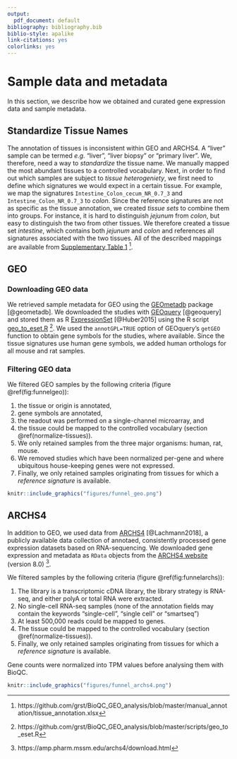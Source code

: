 ```yaml
---
output:
  pdf_document: default
bibliography: bibliography.bib
biblio-style: apalike
link-citations: yes
colorlinks: yes
---
```


# Sample data and metadata {#curating-data}

In this section, we describe how we obtained and curated gene expression data and sample metadata. 


## Standardize Tissue Names {#normalize-tissues}

The annotation of tissues is inconsistent within GEO and ARCHS4. A "liver" sample can be termed *e.g.* "liver", "liver biopsy" or "primary liver". We, therefore, need a way to *standardize* the tissue name. We manually mapped the most abundant tissues to a controlled vocabulary. Next, in order to find out which samples are subject to *tissue heterogeniety*, we first need to define which signatures we would expect in a certain tissue. For example, we map the signatures `Intestine_Colon_cecum_NR_0.7_3` and `Intestine_Colon_NR_0.7_3` to *colon*.
Since the reference signatures are not as specific as the tissue annotation, we created *tissue sets* to combine them into groups. For instance, it is hard to distinguish *jejunum* from *colon*, but easy to distinguish the two from other tissues. We therefore created a tissue set *intestine*, which contains both *jejunum* and *colon* and references all signatures associated with the two tissues. All of the described mappings are available from [Supplementary Table 1](https://github.com/grst/BioQC_GEO_analysis/blob/master/manual_annotation/tissue_annotation.xlsx) ^[https://github.com/grst/BioQC_GEO_analysis/blob/master/manual_annotation/tissue_annotation.xlsx].


## GEO

###  Downloading GEO data

We retrieved sample metadata for GEO using the [GEOmetadb](https://www.bioconductor.org/packages/release/bioc/vignettes/GEOmetadb/inst/doc/GEOmetadb.html) package [@geometadb]. 
We downloaded the studies with [GEOquery](https://bioconductor.org/packages/release/bioc/html/GEOquery.html) [@geoquery] and stored them as R [ExpressionSet](https://bioconductor.org/packages/devel/bioc/vignettes/Biobase/inst/doc/ExpressionSetIntroduction.pdf) [@Huber2015] using the R script [geo_to_eset.R](https://github.com/grst/BioQC_GEO_analysis/blob/master/scripts/geo_to_eset.R) ^[https://github.com/grst/BioQC_GEO_analysis/blob/master/scripts/geo_to_eset.R]. We used the `annotGPL=TRUE` option of GEOquery's `getGEO` function to obtain gene symbols for the studies, where available. 
Since the tissue signatures use human gene symbols, we added human orthologs for all mouse and rat samples.


###  Filtering GEO data

We filtered GEO samples by the following criteria (figure \@ref(fig:funnelgeo)): 

 1. the tissue or origin is annotated,
 2. gene symbols are annotated,
 3. the readout was performed on a single-channel microarray, and
 4. the tissue could be mapped to the controlled vocabulary (section \@ref(normalize-tissues)). 
 5. We only retained samples from the three major organisms: human, rat, mouse. 
 6. We removed studies which have been normalized per-gene and where ubiquitous house-keeping genes were not expressed. 
 7. Finally, we only retained samples originating from tissues for which a *reference signature* is available. 


```r
knitr::include_graphics("figures/funnel_geo.png")
```


## ARCHS4

In addition to GEO, we used data from
[ARCHS4](https://amp.pharm.mssm.edu/archs4/) [@Lachmann2018], a publicly available data
collection of annotaed, consistently processed gene expression datasets based
on RNA-sequencing. We downloaded gene expression and metadata as `RData` objects
from the [ARCHS4 website](https://amp.pharm.mssm.edu/archs4/download.html) (version 8.0) ^[https://amp.pharm.mssm.edu/archs4/download.html]. 

We filtered samples by the following criteria (figure \@ref(fig:funnelarchs)): 

1. The library is a transcriptomic cDNA library, the library strategy is RNA-seq, and either polyA or total RNA were extracted.
2. No single-cell RNA-seq samples (none of the annotation fields may contain the keywords "single-cell", "single cell" or "smartseq")
3. At least 500,000 reads could be mapped to genes. 
4. The tissue could be mapped to the controlled vocabulary (section \@ref(normalize-tissues)). 
5. Finally, we only retained samples originating from tissues for which a *reference signature* is available. 

Gene counts were normalized into TPM values before analysing them with BioQC. 


```r
knitr::include_graphics("figures/funnel_archs4.png")
```

\clearpage


